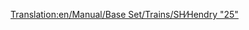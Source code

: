 [[Translation:en/Manual/Base Set/Trains/SH∕Hendry "25"]]
{{pl/pociągi|Image=[[File:en/Shhendry25.png]]
|Cost=£17,578 ($35.156)
|Speed=128 km/h (80 mph)
|Weight=72 t
|Power=1,250 hp (932 kW)
|Annual=£1,447 ($2.894)
|Designed=1962
|Lifespan=18
|Capacity=N/A
|Description=To pierwszy silnik wysokoprężny zdolny do ciągnięcia ciężkich ładunków. Jest słabszy niż   [[pl/Manual/Base Set/Trains/UU "37"|UU "37"]] ; niewiele lepiej niż [[pl/Manual/Base Set/Trains/Ginzu "A4"|Ginzu "A4"]] i gorszy od [[pl/Manual/Base Set/Trains/SH "8P"|SH "8P"]] . Najlepiej nadaje się do lekkich lub średnich ładunków, pełniąc rolę "wtórnego konia roboczego" <small>''(secondary workhorse)''</small> , który [[pl/Manual/Base Set/Trains/Chaney "Jubilee"|Chaney "Jubilee"]] <small>(wcześniejsze)</small> miał na początku gry. 
|Real-life=[http://en.wikipedia.org/wiki/British_Rail_Class_25 British Rail Class 25]
}}